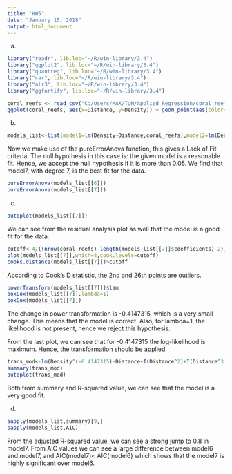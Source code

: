 ---
title: "HW5"
date: "January 15, 2018"
output: html_document
---
a)
```{r}
library("readr", lib.loc="~/R/win-library/3.4")
library("ggplot2", lib.loc="~/R/win-library/3.4")
library("quantreg", lib.loc="~/R/win-library/3.4")
library("car", lib.loc="~/R/win-library/3.4")
library("alr3", lib.loc="~/R/win-library/3.4")
library("ggfortify", lib.loc="~/R/win-library/3.4")

coral_reefs <- read_csv("C:/Users/MAX/TUM/Applied Regression/coral_reefs.csv",col_names=TRUE)
ggplot(coral_reefs, aes(x=Distance, y=Density)) + geom_point(aes(color=Reef))
```

b)
```{r}
models_list<-list(model1=lm(Density~Distance,coral_reefs),model2=lm(Density~Distance+I(Distance^2),coral_reefs),model3=lm(Density~Distance+I(Distance^2)+I(Distance^3),coral_reefs),model4=lm(Density~Distance+I(Distance^2)+I(Distance^3)+I(Distance^4),coral_reefs),model5=lm(Density~Distance+I(Distance^2)+I(Distance^3)+I(Distance^4)+I(Distance^5),coral_reefs),model6=lm(Density~Distance+I(Distance^2)+I(Distance^3)+I(Distance^4)+I(Distance^5)+I(Distance^6),coral_reefs),model7=lm(Density~Distance+I(Distance^2)+I(Distance^3)+I(Distance^4)+I(Distance^5)+I(Distance^6)+I(Distance^7),coral_reefs))
```

Now we make use of the pureErrorAnova function, this gives a Lack of Fit criteria. The null hypothesis in this case is: the given model is a reasonable fit. Hence, we accept the null hypothesis if it is more than 0.05. We find that model7, with degree 7, is the best fit for the data.
```{r}
pureErrorAnova(models_list[[6]])
pureErrorAnova(models_list[[7]])
```

c)
```{r}
autoplot(models_list[[7]])
```

We can see from the residual analysis plot as well that the model is a good fit for the data.
```{r}
cutoff<-4/((nrow(coral_reefs)-length(models_list[[7]]$coefficients)-2))
plot(models_list[[7]],which=4,cook.levels=cutoff)
cooks.distance(models_list[[7]])>cutoff
```

According to Cook's D statistic, the 2nd and 26th points are outliers.
```{r}
powerTransform(models_list[[7]])$lam
boxCox(models_list[[7]],lambda=1)
boxCox(models_list[[7]])
```

The change in power transformation is -0.4147315, which is a very small change. This means that the model is correct. Also, for lambda=1, the likelihood is not present, hence we reject this hypothesis.

From the last plot, we can see that for -0.4147315 the log-likelihood is maximum. Hence, the transformation should be applied.
```{r}
trans_mod<-lm(Density^(-0.4147315)~Distance+I(Distance^2)+I(Distance^3)+I(Distance^4)+I(Distance^5)+I(Distance^6)+I(Distance^7),coral_reefs)
summary(trans_mod)
autoplot(trans_mod)
```

Both from summary and R-squared value, we can see that the model is a very good fit.

d)
```{r}
sapply(models_list,summary)[9,]
sapply(models_list,AIC)
```

From the adjusted R-squared value, we can see a strong jump to 0.8 in model7.
From AIC values we can see a large difference between model6 and model7, and AIC(model7)< AIC(model6) which shows that the model7 is highly significant over model6.
